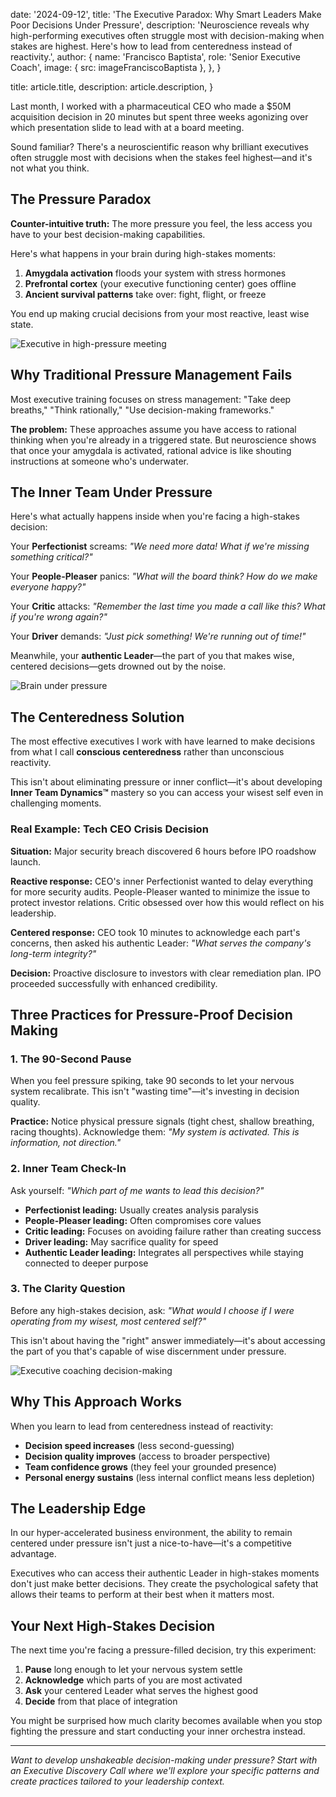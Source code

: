 
  date: '2024-09-12',
  title: 'The Executive Paradox: Why Smart Leaders Make Poor Decisions Under Pressure',
  description:
    'Neuroscience reveals why high-performing executives often struggle most with decision-making when stakes are highest. Here\'s how to lead from centeredness instead of reactivity.',
  author: {
    name: 'Francisco Baptista',
    role: 'Senior Executive Coach',
    image: { src: imageFranciscoBaptista },
  },
}

  title: article.title,
  description: article.description,
}

Last month, I worked with a pharmaceutical CEO who made a $50M acquisition decision in 20 minutes but spent three weeks agonizing over which presentation slide to lead with at a board meeting.

Sound familiar? There's a neuroscientific reason why brilliant executives often struggle most with decisions when the stakes feel highest—and it's not what you think.

## The Pressure Paradox

**Counter-intuitive truth:** The more pressure you feel, the less access you have to your best decision-making capabilities.

Here's what happens in your brain during high-stakes moments:

1. **Amygdala activation** floods your system with stress hormones
2. **Prefrontal cortex** (your executive functioning center) goes offline
3. **Ancient survival patterns** take over: fight, flight, or freeze

You end up making crucial decisions from your most reactive, least wise state.

![Executive in high-pressure meeting](./professional-facilitation.jpg)

## Why Traditional Pressure Management Fails

Most executive training focuses on stress management: "Take deep breaths," "Think rationally," "Use decision-making frameworks."

**The problem:** These approaches assume you have access to rational thinking when you're already in a triggered state. But neuroscience shows that once your amygdala is activated, rational advice is like shouting instructions at someone who's underwater.

## The Inner Team Under Pressure

Here's what actually happens inside when you're facing a high-stakes decision:

Your **Perfectionist** screams: *"We need more data! What if we're missing something critical?"*

Your **People-Pleaser** panics: *"What will the board think? How do we make everyone happy?"*

Your **Critic** attacks: *"Remember the last time you made a call like this? What if you're wrong again?"*

Your **Driver** demands: *"Just pick something! We're running out of time!"*

Meanwhile, your **authentic Leader**—the part of you that makes wise, centered decisions—gets drowned out by the noise.

![Brain under pressure](./pilot.jpg)

## The Centeredness Solution

The most effective executives I work with have learned to make decisions from what I call **conscious centeredness** rather than unconscious reactivity.

This isn't about eliminating pressure or inner conflict—it's about developing **Inner Team Dynamics™** mastery so you can access your wisest self even in challenging moments.

### Real Example: Tech CEO Crisis Decision

**Situation:** Major security breach discovered 6 hours before IPO roadshow launch.

**Reactive response:** CEO's inner Perfectionist wanted to delay everything for more security audits. People-Pleaser wanted to minimize the issue to protect investor relations. Critic obsessed over how this would reflect on his leadership.

**Centered response:** CEO took 10 minutes to acknowledge each part's concerns, then asked his authentic Leader: *"What serves the company's long-term integrity?"* 

**Decision:** Proactive disclosure to investors with clear remediation plan. IPO proceeded successfully with enhanced credibility.

## Three Practices for Pressure-Proof Decision Making

### 1. The 90-Second Pause
When you feel pressure spiking, take 90 seconds to let your nervous system recalibrate. This isn't "wasting time"—it's investing in decision quality.

**Practice:** Notice physical pressure signals (tight chest, shallow breathing, racing thoughts). Acknowledge them: *"My system is activated. This is information, not direction."*

### 2. Inner Team Check-In
Ask yourself: *"Which part of me wants to lead this decision?"* 

- **Perfectionist leading:** Usually creates analysis paralysis
- **People-Pleaser leading:** Often compromises core values  
- **Critic leading:** Focuses on avoiding failure rather than creating success
- **Driver leading:** May sacrifice quality for speed
- **Authentic Leader leading:** Integrates all perspectives while staying connected to deeper purpose

### 3. The Clarity Question
Before any high-stakes decision, ask: *"What would I choose if I were operating from my wisest, most centered self?"*

This isn't about having the "right" answer immediately—it's about accessing the part of you that's capable of wise discernment under pressure.

![Executive coaching decision-making](./professional-facilitation.jpg)

## Why This Approach Works

When you learn to lead from centeredness instead of reactivity:

- **Decision speed increases** (less second-guessing)
- **Decision quality improves** (access to broader perspective)
- **Team confidence grows** (they feel your grounded presence)
- **Personal energy sustains** (less internal conflict means less depletion)

## The Leadership Edge

In our hyper-accelerated business environment, the ability to remain centered under pressure isn't just a nice-to-have—it's a competitive advantage.

Executives who can access their authentic Leader in high-stakes moments don't just make better decisions. They create the psychological safety that allows their teams to perform at their best when it matters most.

## Your Next High-Stakes Decision

The next time you're facing a pressure-filled decision, try this experiment:

1. **Pause** long enough to let your nervous system settle
2. **Acknowledge** which parts of you are most activated  
3. **Ask** your centered Leader what serves the highest good
4. **Decide** from that place of integration

You might be surprised how much clarity becomes available when you stop fighting the pressure and start conducting your inner orchestra instead.

---

*Want to develop unshakeable decision-making under pressure? Start with an Executive Discovery Call where we'll explore your specific patterns and create practices tailored to your leadership context.*
